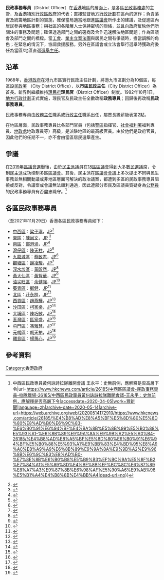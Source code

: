 '''民政事務專員'''（District Officer）在[[香港|香港]]地區的層面上，是各區[[民政事務處|民政事務處]]的主管，及[[香港特別行政區政府|香港特別行政區政府]]的代表；直接監督[[地方行政計劃|地方行政計劃]]在區內的運作；負責落實及統籌地區計劃的實施，確保當局適當地跟進[[香港區議會|區議會]]所作出的建議，及促進區內居民參與地區事務；與社區的各階層人士保持密切的聯絡，並且向政府反映他們所關注的事務及問題；確保透過部門之間的磋商及合作迅速解決地區問題；作為區議會及部門之間的橋樑。當[[工會|工會]]、[[業主立案法團|業主立案法團]]與居民之間有爭議時，擔當調解的角色；在緊急的情況下，協調救援服務。另外在區議會或立法會舉行選舉時獲政府委任為當區/地區直選[[選舉主任|選舉主任]]。

==沿革==
1968年，[[香港殖民地時期#香港政府|香港政府]]在港九市區實行民政主任計劃，將港九市區劃分為10個區，每區設[[民政事務處|民政署]] （City District Office），以'''市區民政主任'''（City District Officer）為首長。新界則繼續維持[[理民府|理民府]]'''理民官'''（District Officer）制度。1982年10月1日，[[地方行政計劃|地方行政計劃]]正式實施，理民官及民政主任全數改稱'''政務專員'''；回歸後再改稱'''民政事務專員'''。

民政事務專員由[[政務主任|政務主任]]職系或[[行政主任|行政主任]]職系出任，屬首長級薪級表第2點。

在地區層面，民政事務專員比各部門官員（包括[[警區|警區]]指揮官、[[社會福利署|社會福利署]]福利專員、[[地政處|地政處]]地政專員等）高級，是派駐地區的最高級官員。由於他們是政府官員，因此他們的任期不一，亦不會由當區居民選舉產生。

== 爭議 ==
在[[2019年區議會選舉|2019年區議會選舉]]後，由於[[民主派_(香港)|民主派]]議員在[[香港區議會|18區區議會]]得到大多數[[選舉|民選]]議席，令到[[民主派_(香港)|民主派]]成功控制多區[[香港區議會|區議會]]。其後，民主派在[[區議會會議|區議會會議]]上多次提出不同與民生事務並無相關動議或非地區層面可解決的政冶議案，都遭到多區的民政事務專員阻撓或反對，令議案或會議無法順利通過，因此遭部分市民及區議員質疑身為[[公務員|公務員]]的民政事務專員有否盡忠職守。<ref>{{Cite web|title=眾新聞 {{!}} 中西區民政專員黃何詠詩拉隊離開會議 王永平：史無前例，應解釋是否高層下令|url=https://www.hkcnews.com/article/26185/中西區區議會-民政事務專員-拉隊離場-26185/中西區民政專員黃何詠詩拉隊離開會議-王永平：史無前例，應解釋是否高層下令|accessdate=2020-04-05|work=眾新聞|language=zh|archive-date=2020-05-14|archive-url=https://web.archive.org/web/20200514172910/https://www.hkcnews.com/article/26185/%E4%B8%AD%E8%A5%BF%E5%8D%80%E5%8D%80%E8%AD%B0%E6%9C%83-%E6%B0%91%E6%94%BF%E4%BA%8B%E5%8B%99%E5%B0%88%E5%93%A1-%E6%8B%89%E9%9A%8A%E9%9B%A2%E5%A0%B4-26185/%E4%B8%AD%E8%A5%BF%E5%8D%80%E6%B0%91%E6%94%BF%E5%B0%88%E5%93%A1%E9%BB%83%E4%BD%95%E8%A9%A0%E8%A9%A9%E6%8B%89%E9%9A%8A%E9%9B%A2%E9%96%8B%E6%9C%83%E8%AD%B0-%E7%8E%8B%E6%B0%B8%E5%B9%B3%EF%BC%9A%E5%8F%B2%E7%84%A1%E5%89%8D%E4%BE%8B%EF%BC%8C%E6%87%89%E8%A7%A3%E9%87%8B%E6%98%AF%E5%90%A6%E9%AB%98%E5%B1%A4%E4%B8%8B%E4%BB%A4|dead-url=no}}</ref>

==各區民政事務專員==
（至2021年11月29日）香港各區民政事務專員如下：
*[[中西區_(香港)|中西區]]：[[梁子琪|梁子琪]]，[[太平紳士|JP]]<ref>{{Cite web |url=http://www.had.gov.hk/tc/18_districts/my_map_01.htm |title=中西區民政事務專員梁子琪太平紳士歡迎辭 |accessdate=2012-08-03 |archive-date=2012-08-06 |archive-url=https://web.archive.org/web/20120806234640/http://www.had.gov.hk/tc/18_districts/my_map_01.htm |dead-url=no }}</ref>    
*[[東區_(香港)|東區]]：[[陳尚文_(香港)|陳尚文]]，[[太平紳士|JP]] <ref>{{Cite web |url=http://www.had.gov.hk/tc/18_districts/my_map_02.htm |title=東區民政事務專員陳尚文太平紳士歡迎辭 |accessdate=2012-08-03 |archive-date=2012-08-06 |archive-url=https://web.archive.org/web/20120806234644/http://www.had.gov.hk/tc/18_districts/my_map_02.htm |dead-url=no }}</ref> 
*[[南區_(香港)|南區]]：[[鄭港涌|鄭港涌]]，[[太平紳士|JP]]<ref>{{Cite web |url=http://www.had.gov.hk/tc/18_districts/my_map_03.htm |title=南區民政事務專員鄭港涌太平紳士歡迎辭 |accessdate=2012-08-03 |archive-date=2012-08-06 |archive-url=https://web.archive.org/web/20120806234648/http://www.had.gov.hk/tc/18_districts/my_map_03.htm |dead-url=no }}</ref>    
*[[灣仔區|灣仔區]]：[[陳天柱|陳天柱]]，[[太平紳士|JP]]<ref>{{Cite web |url=http://www.had.gov.hk/tc/18_districts/my_map_04.htm |title=灣仔民政事務專員陳天柱太平紳士歡迎辭 |accessdate=2012-08-03 |archive-date=2012-08-06 |archive-url=https://web.archive.org/web/20120806234654/http://www.had.gov.hk/tc/18_districts/my_map_04.htm |dead-url=no }}</ref>    
*[[九龍城區|九龍城區]]：[[蔡敏君|蔡敏君]]，[[太平紳士|JP]]<ref>{{Cite web |url=http://www.had.gov.hk/tc/18_districts/my_map_05.htm |title=九龍城民政事務專員蔡敏君太平紳士歡迎辭 |accessdate=2012-08-03 |archive-date=2012-08-06 |archive-url=https://web.archive.org/web/20120806234658/http://www.had.gov.hk/tc/18_districts/my_map_05.htm |dead-url=no }}</ref>    
*[[觀塘區|觀塘區]]：[[謝凌駿|謝凌駿]]，[[太平紳士|JP]]<ref>{{Cite web |url=http://www.had.gov.hk/tc/18_districts/my_map_06.htm |title=觀塘民政事務專員謝凌駿太平紳士歡迎辭 |accessdate=2012-08-03 |archive-date=2012-08-06 |archive-url=https://web.archive.org/web/20120806234703/http://www.had.gov.hk/tc/18_districts/my_map_06.htm |dead-url=no }}</ref>    
*[[深水埗區|深水埗區]]：[[黃昕然|黃昕然]]，[[太平紳士|JP]]<ref>{{Cite web |url=http://www.had.gov.hk/tc/18_districts/my_map_07.htm |title=深水埗民政事務專員黃昕然太平紳士歡迎辭 |accessdate=2012-08-03 |archive-date=2012-09-02 |archive-url=https://web.archive.org/web/20120902131647/http://www.had.gov.hk/tc/18_districts/my_map_07.htm |dead-url=no }}</ref>    
*[[黃大仙區|黃大仙區]]：[[黃智華|黃智華]]，[[太平紳士|JP]]<ref>{{Cite web |url=http://www.had.gov.hk/tc/18_districts/my_map_08.htm |title=黃大仙民政事務專員黃智華太平紳士歡迎辭 |accessdate=2012-08-03 |archive-date=2012-08-06 |archive-url=https://web.archive.org/web/20120806234709/http://www.had.gov.hk/tc/18_districts/my_map_08.htm |dead-url=no }}</ref>    
*[[油尖旺區|油尖旺區]]：[[余健強|余健強]]，[[太平紳士|JP]]<ref>{{Cite web |url=http://www.had.gov.hk/tc/18_districts/my_map_09.htm |title=油尖旺民政事務專員余健強太平紳士歡迎辭 |accessdate=2012-08-03 |archive-date=2012-08-05 |archive-url=https://web.archive.org/web/20120805215712/http://www.had.gov.hk/tc/18_districts/my_map_09.htm |dead-url=no }}</ref>  
*[[葵青區|葵青區]]：[[鄭健|鄭健]]，[[太平紳士|JP]]<ref>{{Cite web |url=http://www.had.gov.hk/tc/18_districts/my_map_11.htm |title=葵青民政事務專員鄭健太平紳士歡迎辭 |accessdate=2012-08-03 |archive-date=2012-08-03 |archive-url=https://web.archive.org/web/20120803000429/http://www.had.gov.hk/tc/18_districts/my_map_11.htm |dead-url=no }}</ref>    
*[[北區_(香港)|北區]]：[[莊永桓|莊永桓]]，[[太平紳士|JP]]<ref>{{Cite web |url=http://www.had.gov.hk/tc/18_districts/my_map_12.htm |title=北區民政事務專員莊永桓太平紳士歡迎辭 |accessdate=2012-08-03 |archive-date=2012-01-15 |archive-url=https://web.archive.org/web/20120115075240/http://www.had.gov.hk/tc/18_districts/my_map_12.htm |dead-url=no }}</ref>     
*[[西貢區|西貢區]]：[[趙燕驊|趙燕驊]]，[[太平紳士|JP]]<ref>{{Cite web |url=http://www.had.gov.hk/tc/18_districts/my_map_13.htm |title=西貢民政事務專員趙燕驊太平紳士歡迎辭 |accessdate=2012-08-03 |archive-date=2012-08-06 |archive-url=https://web.archive.org/web/20120806234733/http://www.had.gov.hk/tc/18_districts/my_map_13.htm |dead-url=no }}</ref>    
*[[沙田區|沙田區]]：[[柯家樂|柯家樂]]，[[太平紳士|JP]]<ref>{{Cite web |url=http://www.had.gov.hk/tc/18_districts/my_map_14.htm |title=沙田民政事務專員柯家樂女士太平紳士歡迎辭 |accessdate=2012-08-03 |archive-date=2012-08-06 |archive-url=https://web.archive.org/web/20120806234740/http://www.had.gov.hk/tc/18_districts/my_map_14.htm |dead-url=no }}</ref>
*[[大埔區|大埔區]]：[[陳巧敏|陳巧敏]]，[[太平紳士|JP]]<ref>{{Cite web |url=http://www.had.gov.hk/tc/18_districts/my_map_15.htm |title=大埔民政事務專員陳巧敏太平紳士歡迎辭 |accessdate=2012-08-03 |archive-date=2012-08-06 |archive-url=https://web.archive.org/web/20120806234745/http://www.had.gov.hk/tc/18_districts/my_map_15.htm |dead-url=no }}</ref>    
*[[荃灣區|荃灣區]]：[[區家盛|區家盛]]，[[太平紳士|JP]]<ref>{{Cite web |url=http://www.had.gov.hk/tc/18_districts/my_map_16.htm |title=荃灣民政事務專員區家盛太平紳士歡迎辭 |accessdate=2021-11-26 |archive-date=2021-11-25 |archive-url=https://web.archive.org/web/20120110135049/http://www.had.gov.hk/tc/18_districts/my_map_16.htm |dead-url=no }}</ref>   
*[[屯門區|屯門區]]：[[馮雅慧|馮雅慧]]，[[太平紳士|JP]]<ref>{{Cite web |url=http://www.had.gov.hk/tc/18_districts/my_map_17.htm |title=屯門民政事務專員馮雅慧太平紳士歡迎辭 |accessdate=2012-08-03 |archive-date=2012-01-29 |archive-url=https://web.archive.org/web/20120129015832/http://www.had.gov.hk/tc/18_districts/my_map_17.htm |dead-url=no }}</ref>    
*[[元朗區|元朗區]]：[[胡天祐|胡天祐]]，[[太平紳士|JP]]<ref>{{Cite web |url=http://www.had.gov.hk/tc/18_districts/my_map_18.htm |title=元朗民政事務專員胡天祐太平紳士歡迎辭 |accessdate=2012-08-03 |archive-date=2012-08-05 |archive-url=https://web.archive.org/web/20120805215717/http://www.had.gov.hk/tc/18_districts/my_map_18.htm |dead-url=no }}</ref>   
*[[離島區|離島區]]：[[楊蕙心|楊蕙心]]，[[太平紳士|JP]]<ref>{{Cite web |url=http://www.had.gov.hk/tc/18_districts/my_map_10.htm |title=離島民政事務專員楊蕙心太平紳士歡迎辭 |accessdate=2012-08-03 |archive-date=2012-08-06 |archive-url=https://web.archive.org/web/20120806103025/http://www.had.gov.hk/tc/18_districts/my_map_10.htm |dead-url=no }}</ref>

==參考資料==
{{reflist|2}} 



[[Category:香港政府|Category:香港政府]]